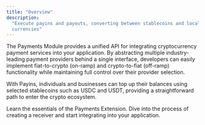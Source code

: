 ```yaml
---
title: "Overview"
description:
  "Execute payins and payouts, converting between stablecoins and local
  currencies"
---
```


The Payments Module provides a unified API for integrating cryptocurrency payment services into your application. By abstracting multiple industry-leading payment providers behind a single interface, developers can easily implement fiat-to-crypto (on-ramp) and crypto-to-fiat (off-ramp) functionality while maintaining full control over their provider selection.

With Payins, individuals and businesses can top up their balances using selected stablecoins such as USDC and USDT, providing a straightforward path to enter the crypto ecosystem.

<CardGroup cols={2}>
  <Card title="Essentials" href="/extensions/payments/essentials">
    Learn the essentials of the Payments Extension.
  </Card>
  <Card
    title="Create a Receiver"
    href="/extensions/payments/receivers/create-a-receiver"
  >
    Dive into the process of creating a receiver and start integrating into your
    application.
  </Card>
</CardGroup>

